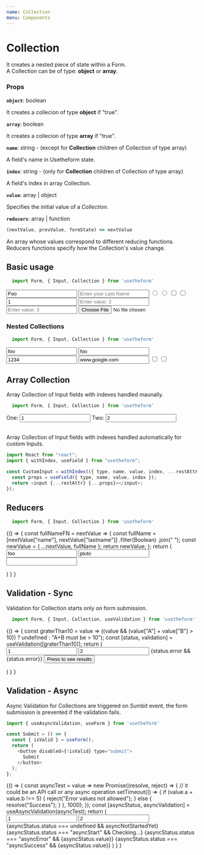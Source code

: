 ---
name: Collection
menu: Components
---


# Collection

It creates a nested piece of state within a Form. <br />
A Collection can be of type: **object** or **array**.

### Props

**`object`**: boolean

It creates a collecion of type **object** if "true".

**`array`**: boolean

It creates a collecion of type **array** if "true".

**`name`**: string - (except for **Collection** children of Collection of type array)

A field's name in Usetheform state.

**`index`**: string - (only for **Collection** children of Collection of type array)

A field's index in array Collection.

**`value`**: array | object

Specifies the initial value of a *Collection*.

**`reducers`**: array | function

```javascript
(nextValue, prevValue, formState) => nextValue
```
 
An array whose values correspond to different reducing functions.
Reducers functions specify how the Collection's value change.

## Basic usage

```javascript
  import Form, { Input, Collection } from 'usetheform'
```

<Playground>
  <Form>
    <Collection object name="myObject">
      <Input type="text" name="name" placeholder="Enter your name" value="Foo" />
      <Input type="text" name="lastname" placeholder="Enter your Last Name" />
      <Input type="radio" name="sex" value="M" />
      <Input type="radio" name="sex" value="F" />
      <Input type="checkbox" name="one" value="one" />
      <Input type="checkbox" name="two" value="two" />
    </Collection>
    <Collection array name="myArray">
      <Input type="number" index="0" placeholder="Enter value: 1" value="1" />
      <Input type="number" index="1" placeholder="Enter value: 2" />
      <Input type="number" index="2" placeholder="Enter value: 3" />
    </Collection>
    <Input type="file" name="file" />
  </Form>
</Playground>

### Nested Collections

```javascript
  import Form, { Input, Collection } from 'usetheform'
```

<Playground>
  <Form>
    <Collection object name="myObject">
      <Collection object name="user">
        <Input type="text" name="name" value="foo" />
        <Input type="text" name="lastname" value="foo" />
        <Collection object name="info">
          <Input type="tel" name="tel" value="1234" />
          <Input type="text" name="website" value="www.google.com" />
        </Collection>
      </Collection>
      <Collection array name="checkboxes">
        <Input type="checkbox" index="0" value="one" />
        <Input type="checkbox" index="1" value="two" />
      </Collection>
    </Collection>
  </Form>
</Playground>

## Array Collection

Array Collection of Input fields with indexes handled maunally.

```javascript
  import Form, { Input, Collection } from 'usetheform'
```

<Playground>
      <Form>
        <Collection array name="numberList"  >
          <label>
            One: 
            <Input type="number" index="0" value="1" />
          </label>
           <label>
             Two:
            <Input type="number" index="1" value="2" />
          </label>
        </Collection>
      </Form>
</Playground>

<br />
Array Collection of Input fields with indexes handled automatically for custom Inputs.

```javascript
import React from "react";
import { withIndex, useField } from "usetheform";

const CustomInput = withIndex(({ type, name, value, index, ...restAttr }) => {
  const props = useField({ type, name, value, index });
  return <input {...restAttr} {...props}></input>;
});
```

<Playground>
      <Form>
        <Collection array name="numberList">
          <CustomInput label="One" type="number" value="1" />
          <CustomInput label="Two" type="number" value="2" />
        </Collection>
      </Form>
</Playground>

## Reducers

```javascript
  import Form, { Input, Collection } from 'usetheform'
```

<Playground>
{() => {
    const fullNameFN = nextValue => {
      const fullName = [nextValue["name"], nextValue["lastname"]]
        .filter(Boolean)
        .join(" ");
      const newValue = { ...nextValue, fullName };
      return newValue;
    };
    return (
      <Form>
        <Collection object name="person" reducers={fullNameFN}>
          <Input type="text" name="name" value="foo" />
          <Input type="text" name="lastname" value="pluto" />
          <Input type="text" name="fullName" readOnly />
        </Collection>
      </Form>
    )
  }
}
</Playground>

## Validation - Sync

Validation for Collection starts only on form submission.

```javascript
  import Form, { Input, Collection, useValidation } from 'usetheform'
```

<Playground>
{() => {
    const graterThan10 = value => ((value && (value["A"] + value["B"] > 10)) ? undefined : "A+B must be > 10");
    const [status, validation] = useValidation([graterThan10]);
    return (
      <Form>
        <Collection object name="sum" {...validation}>
          <Input type="number" name="A" value="1" />
          <Input type="number" name="B" value="2" />
        </Collection>
        {status.error && <label>{status.error}</label>}
        <button type="submit">Press to see results</button>
      </Form>
    )
  }
}
</Playground>

## Validation - Async

Async Validation for Collections are triggered on Sumbit event, the form submission is prevented if the validation fails.

```javascript
import { useAsyncValidation, useForm } from 'usetheform'

const Submit = () => {
  const { isValid } = useForm();
  return (
    <button disabled={!isValid} type="submit">
      Submit
    </button>
  );
};

```

<Playground>
{() => {
     const asyncTest = value =>
      new Promise((resolve, reject) => {
        // it could be an API call or any async operation
        setTimeout(() => {
          if (value.a + value.b !== 5) {
            reject("Error values not allowed");
          } else {
            resolve("Success");
          }
        }, 1000);
    });
    const [asyncStatus, asyncValidation] = useAsyncValidation(asyncTest);
    return (
      <Form>
        <Collection object name="sum" {...asyncValidation}>
          <Input type="number" name="a" value="1" />
          <Input type="number" name="b" value="2" />
        </Collection>
        {asyncStatus.status === undefined && <label>asyncNotStartedYet</label>}
        {asyncStatus.status === "asyncStart" && <label>Checking...</label>}
        {asyncStatus.status === "asyncError" && <label>{asyncStatus.value}</label>}
        {asyncStatus.status === "asyncSuccess" && <label>{asyncStatus.value}</label>}
        <Submit />
      </Form>
    )
  }
}
</Playground>
